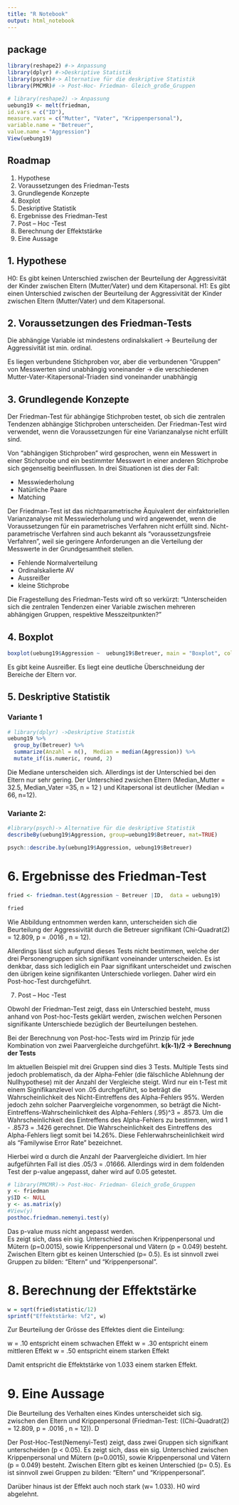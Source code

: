 ```yaml
---
title: "R Notebook"
output: html_notebook
---
```


## package 

```r
library(reshape2) #-> Anpassung 
library(dplyr) #->Deskriptive Statistik
library(psych)#-> Alternative für die deskriptive Statistik
library(PMCMR)# -> Post-Hoc- Friedman- Gleich_große_Gruppen
```

```r
# library(reshape2) -> Anpassung 
uebung19 <- melt(friedman,
id.vars = c("ID"),
measure.vars = c("Mutter", "Vater", "Krippenpersonal"),
variable.name = "Betreuer",
value.name = "Aggression")
View(uebung19)
```

## Roadmap
1.	Hypothese
2.	Voraussetzungen des Friedman-Tests
3.	Grundlegende Konzepte
4.	Boxplot
5.	Deskriptive Statistik
6.	Ergebnisse des Friedman-Test 
7.	Post – Hoc -Test
8.	Berechnung der Effektstärke
9.	Eine Aussage

## 1.	Hypothese

H0: Es gibt keinen Unterschied zwischen der Beurteilung der Aggressivität der Kinder zwischen Eltern (Mutter/Vater) und dem Kitapersonal. 
H1: Es gibt einen Unterschied zwischen der Beurteilung der Aggressivität der Kinder zwischen Eltern (Mutter/Vater) und dem Kitapersonal.


## 2.	Voraussetzungen des Friedman-Tests

Die abhängige Variable ist mindestens ordinalskaliert -> Beurteilung der Aggressivität ist min. ordinal. 

Es liegen verbundene Stichproben vor, aber die verbundenen "Gruppen" von Messwerten sind unabhängig voneinander -> die verschiedenen Mutter-Vater-Kitapersonal-Triaden sind voneinander unabhängig


## 3.	Grundlegende Konzepte

Der Friedman-Test für abhängige Stichproben testet, ob sich die zentralen Tendenzen abhängige Stichproben unterscheiden. Der Friedman-Test wird verwendet, wenn die Voraussetzungen für eine Varianzanalyse nicht erfüllt sind.

Von "abhängigen Stichproben" wird gesprochen, wenn ein Messwert in einer Stichprobe und ein bestimmter Messwert in einer anderen Stichprobe sich gegenseitig beeinflussen. In drei Situationen ist dies der Fall:

+ Messwiederholung
+ Natürliche Paare
+ Matching
    
Der Friedman-Test ist das nichtparametrische Äquivalent der einfaktoriellen Varianzanalyse mit Messwiederholung und wird angewendet, wenn die Voraussetzungen für ein parametrisches Verfahren nicht erfüllt sind. Nicht-parametrische Verfahren sind auch bekannt als "voraussetzungsfreie Verfahren", weil sie geringere Anforderungen an die Verteilung der Messwerte in der Grundgesamtheit stellen.


+ Fehlende Normalverteilung
+ Ordinalskalierte AV
+ Aussreißer
+ kleine Stichprobe

Die Fragestellung des Friedman-Tests wird oft so verkürzt: "Unterscheiden sich die zentralen Tendenzen einer Variable zwischen mehreren abhängigen Gruppen, respektive Messzeitpunkten?" 

## 4.	Boxplot

```r
boxplot(uebung19$Aggression ~  uebung19$Betreuer, main = "Boxplot", col = c("hotpink3","tomato", "orange"), xlab = "Beurteilung der Aggressivität des Kindes ", ylab = "Aggressivität")
```
Es gibt keine Ausreißer. Es liegt eine deutliche Überschneidung der Bereiche der Eltern vor. 



## 5.	Deskriptive Statistik

### Variante 1
```r
# library(dplyr) ->Deskriptive Statistik
uebung19 %>%
  group_by(Betreuer) %>%
  summarize(Anzahl = n(),  Median = median(Aggression)) %>%
  mutate_if(is.numeric, round, 2)
```
Die Mediane unterscheiden sich. Allerdings ist der Unterschied bei den Eltern nur sehr gering. Der Unterschied zwsichen Eltern (Median_Mutter = 32.5, Median_Vater =35, n = 12 ) und Kitapersonal ist deutlicher (Median = 66, n=12). 


###  Variante 2:


```r
#library(psych)-> Alternative für die deskriptive Statistik
describeBy(uebung19$Aggression, group=uebung19$Betreuer, mat=TRUE)


```

```r
psych::describe.by(uebung19$Aggression, uebung19$Betreuer)
```


# 6.	Ergebnisse des Friedman-Test 
```r
fried <- friedman.test(Aggression ~ Betreuer |ID,  data = uebung19)

fried
```
Wie Abbildung entnommen werden kann, unterscheiden sich die Beurteilung der Aggressivität durch die Betreuer signifikant (Chi-Quadrat(2) = 12.809, p = .0016 , n = 12).


Allerdings lässt sich aufgrund dieses Tests nicht bestimmen, welche der drei Personengruppen sich signifikant voneinander unterscheiden. Es ist denkbar, dass sich lediglich ein Paar signifikant unterscheidet und zwischen den übrigen keine signifikanten Unterschiede vorliegen. Daher wird ein Post-hoc-Test durchgeführt.


7.	Post – Hoc -Test


Obwohl der Friedman-Test zeigt, dass ein Unterschied besteht, muss anhand von Post-hoc-Tests geklärt werden, zwischen welchen Personen signifikante Unterschiede bezüglich der Beurteilungen bestehen.

Bei der Berechnung von Post-hoc-Tests wird im Prinzip für jede Kombination von zwei Paarvergleiche durchgeführt. 
**k(k-1)/2 -> Berechnung der Tests**

Im aktuellen Beispiel mit drei Gruppen sind dies 3 Tests. Multiple Tests sind jedoch problematisch, da der Alpha-Fehler (die fälschliche Ablehnung der Nullhypothese) mit der Anzahl der Vergleiche steigt. Wird nur ein t-Test mit einem Signifikanzlevel von .05 durchgeführt, so beträgt die Wahrscheinlichkeit des Nicht-Eintreffens des Alpha-Fehlers 95%. Werden jedoch zehn solcher Paarvergleiche vorgenommen, so beträgt die Nicht-Eintreffens-Wahrscheinlichkeit des Alpha-Fehlers (.95)^3 = .8573. Um die Wahrscheinlichkeit des Eintreffens des Alpha-Fehlers zu bestimmen, wird 1 - .8573 = .1426 gerechnet. Die Wahrscheinlichkeit des Eintreffens des Alpha-Fehlers liegt somit bei 14.26%. Diese Fehlerwahrscheinlichkeit wird als “Familywise Error Rate” bezeichnet.

Hierbei wird α durch die Anzahl der Paarvergleiche dividiert. Im hier aufgeführten Fall ist dies .05/3 = .01666. Allerdings wird in dem foldenden Test der p-value angepasst, daher wird auf 0.05 getestet. 



```r
# library(PMCMR)-> Post-Hoc- Friedman- Gleich_große_Gruppen
y <- friedman
y$ID <- NULL
y <- as.matrix(y)
#View(y)
posthoc.friedman.nemenyi.test(y)
```
Das p-value muss nicht angepasst werden.   
Es zeigt sich, dass ein sig. Unterschied zwischen Krippenpersonal und Mütern (p=0.0015), sowie Krippenpersonal und Vätern (p = 0.049) besteht. 
Zwischen Eltern gibt es keinen Unterschied (p= 0.5). Es ist sinnvoll zwei Gruppen zu bilden: "Eltern" und "Krippenpersonal". 

# 8.	Berechnung der Effektstärke


```r
w = sqrt(fried$statistic/12)
sprintf("Effektstärke: %f2", w)
```
Zur Beurteilung der Grösse des Effektes dient die Einteilung:

w = .10 entspricht einem schwachen Effekt
w = .30 entspricht einem mittleren Effekt
w = .50 entspricht einem starken Effekt

Damit entspricht die Effektstärke von 1.033 einem starken Effekt.

# 9.	Eine Aussage

Die Beurteilung des Verhalten eines Kindes unterscheidet sich sig. zwischen den Eltern und Krippenpersonal  (Friedman-Test: ((Chi-Quadrat(2) = 12.809, p = .0016 , n = 12)). D

Der Post-Hoc-Test(Nemenyi-Test) zeigt, dass zwei Gruppen sich signifkant unterscheiden (p < 0.05). Es zeigt sich, dass ein sig. Unterschied zwischen Krippenpersonal und Mütern (p=0.0015), sowie Krippenpersonal und Vätern (p = 0.049) besteht. 
Zwischen Eltern gibt es keinen Unterschied (p= 0.5). Es ist sinnvoll zwei Gruppen zu bilden: "Eltern" und "Krippenpersonal". 

Darüber hinaus ist der Effekt auch noch stark (w= 1.033). H0 wird abgelehnt.

